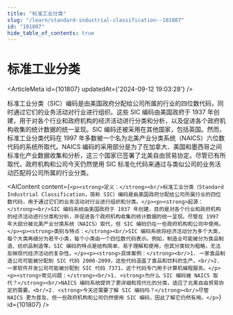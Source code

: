 ```yaml
---
title: "标准工业分类"
slug: "/learn/standard-industrial-classification--101807"
id: "101807"
hide_table_of_contents: true
---
```



# 标准工业分类

<ArticleMeta id={101807} updatedAt={'2024-09-12 19:03:28'} />
<div className='border-solid border-b border-t-0 my-4 border-[var(--ifm-color-gray-300)]' />

标准工业分类（SIC）编码是由美国政府分配给公司所属的行业的四位数代码，同时通过它们的业务活动对行业进行组织。这些 SIC 编码由美国政府于 1937 年创建，用于对各个行业和政府机构的经济活动进行分类和分析，以及促进各个政府机构收集的统计数据的统一呈现。SIC 编码还被采用在其他国家，包括英国。然而，标准工业分类代码在 1997 年多数被一个名为北美产业分类系统（NAICS）六位数代码的系统所取代。NAICS 编码的采用部分是为了在加拿大、美国和墨西哥之间标准化产业数据收集和分析，这三个国家已签署了北美自由贸易协定。尽管已有所取代，政府机构和公司今天仍然使用 SIC 标准化代码来通过与类似公司的业务活动匹配将公司所属的行业分类。

<AIContent content={`<p><strong>定义：</strong><br/>标准工业分类（Standard Industrial Classification，简称 SIC）编码是由美国政府分配给公司所属行业的四位数代码，用于通过它们的业务活动对行业进行组织和分类。</p><p><strong>起源：</strong><br/>SIC 编码系统由美国政府于 1937 年创建，目的是对各个行业和政府机构的经济活动进行分类和分析，并促进各个政府机构收集的统计数据的统一呈现。尽管在 1997 年大部分被北美产业分类系统（NAICS）取代，但 SIC 编码仍在一些政府机构和公司中使用。</p><p><strong>类别与特点：</strong><br/>SIC 编码系统将经济活动分为多个大类，每个大类再细分为若干小类，每个小类由一个四位数代码表示。例如，制造业可能被分为食品制造、纺织品制造等。SIC 编码的特点是结构简单、易于理解和使用，但其分类较为粗略，无法反映现代经济活动的复杂性。</p><p><strong>具体案例：</strong><br/>1. 一家食品制造公司可能被分配到 SIC 代码 2000-2099，这些代码涵盖了食品和饮料的生产。<br/>2. 一家软件开发公司可能被分配到 SIC 代码 7371，这个代码专门用于计算机编程服务。</p><p><strong>常见问题：</strong><br/>1. <strong>为什么 SIC 编码被 NAICS 取代？</strong><br/>NAICS 编码系统提供了更详细和现代化的分类，适应了北美自由贸易协定的需要。<br/>2. <strong>今天还需要了解 SIC 编码吗？</strong><br/>尽管 NAICS 更为普及，但一些政府机构和公司仍然使用 SIC 编码，因此了解它仍然有用。</p>`} id={101807} />
